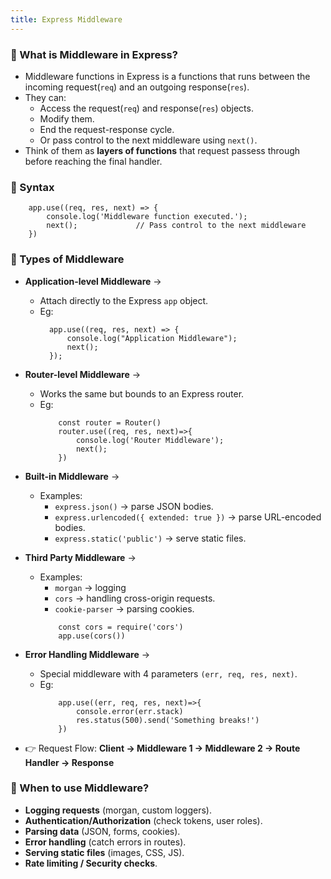 ```yaml
---
title: Express Middleware
---
```


### 🔹 What is Middleware in Express?

- Middleware functions in Express is a functions that runs between the incoming request(`req`) and an outgoing response(`res`).
- They can:
  - Access the request(`req`) and response(`res`) objects.
  - Modify them.
  - End the request-response cycle.
  - Or pass control to the next middleware using `next()`.
- Think of them as **layers of functions** that request passess through before reaching the final handler.

### 🔹 Syntax

```
    app.use((req, res, next) => {
        console.log('Middleware function executed.');
        next();             // Pass control to the next middleware
    })
```

### 🔹 Types of Middleware

- **Application-level Middleware** ->
  - Attach directly to the Express `app` object.
  - Eg:
    ```
      app.use((req, res, next) => {
          console.log("Application Middleware");
          next();
      });
    ```
- **Router-level Middleware** ->
  - Works the same but bounds to an Express router.
  - Eg:
    ```
        const router = Router()
        router.use((req, res, next)=>{
            console.log('Router Middleware');
            next();
        })
    ```
- **Built-in Middleware** ->
  - Examples:
    - `express.json()` → parse JSON bodies.
    - `express.urlencoded({ extended: true })` → parse URL-encoded bodies.
    - `express.static('public')` → serve static files.
- **Third Party Middleware** ->
  - Examples:
    - `morgan` → logging
    - `cors` → handling cross-origin requests.
    - `cookie-parser` → parsing cookies.
    ```
        const cors = require('cors')
        app.use(cors())
    ```
- **Error Handling Middleware** ->

  - Special middleware with 4 parameters `(err, req, res, next)`.
  - Eg:
    ```
        app.use((err, req, res, next)=>{
            console.error(err.stack)
            res.status(500).send('Something breaks!')
        })
    ```

- 👉 Request Flow: **Client → Middleware 1 → Middleware 2 → Route Handler → Response**

### 🔹 When to use Middleware?

- **Logging requests** (morgan, custom loggers).
- **Authentication/Authorization** (check tokens, user roles).
- **Parsing data** (JSON, forms, cookies).
- **Error handling** (catch errors in routes).
- **Serving static files** (images, CSS, JS).
- **Rate limiting / Security checks**.
